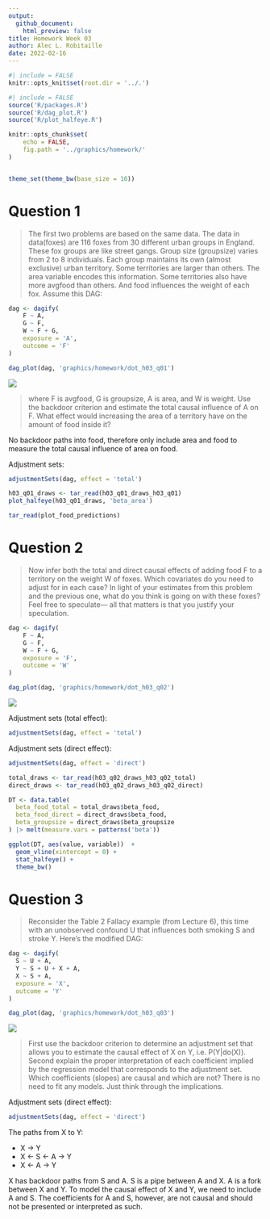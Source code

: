 ```yaml
---
output: 
  github_document:
    html_preview: false
title: Homework Week 03
author: Alec L. Robitaille
date: 2022-02-16
---
```



```r
#| include = FALSE
knitr::opts_knit$set(root.dir = '../.')
```

```r
#| include = FALSE
source('R/packages.R')
source('R/dag_plot.R')
source('R/plot_halfeye.R')

knitr::opts_chunk$set(
	echo = FALSE,
	fig.path = '../graphics/homework/'
)


theme_set(theme_bw(base_size = 16))
```

# Question 1

> The first two problems are based on the same data. The data in data(foxes) are
116 foxes from 30 different urban groups in England. These fox groups are like
street gangs. Group size (groupsize) varies from 2 to 8 individuals. Each group
maintains its own (almost exclusive) urban territory. Some territories are
larger than others. The area variable encodes this information. Some territories
also have more avgfood than others. And food influences the weight of each fox.
Assume this DAG:

```r
dag <- dagify(
    F ~ A,
    G ~ F,
    W ~ F + G, 
    exposure = 'A',
    outcome = 'F'
)
```

```r
dag_plot(dag, 'graphics/homework/dot_h03_q01')
```

![](../graphics/homework/dot_h03_q01.png)


> where F is avgfood, G is groupsize, A is area, and W is weight. Use the
backdoor criterion and estimate the total causal influence of A on F. What
effect would increasing the area of a territory have on the amount of food
inside it?

No backdoor paths into food, therefore only include area and food to measure 
the total causal influence of area on food.

Adjustment sets:
```r
adjustmentSets(dag, effect = 'total')
```

```r
h03_q01_draws <- tar_read(h03_q01_draws_h03_q01)
plot_halfeye(h03_q01_draws, 'beta_area')
```

```r
tar_read(plot_food_predictions)
```


# Question 2

> Now infer both the total and direct causal effects of adding food F to a
territory on the weight W of foxes. Which covariates do you need to adjust for
in each case? In light of your estimates from this problem and the previous one,
what do you think is going on with these foxes? Feel free to speculate— all that
matters is that you justify your speculation.

```r
dag <- dagify(
    F ~ A,
    G ~ F,
    W ~ F + G, 
    exposure = 'F',
    outcome = 'W'
)
```

```r
dag_plot(dag, 'graphics/homework/dot_h03_q02')
```

![](../graphics/homework/dot_h03_q02.png)
 


Adjustment sets (total effect):
```r
adjustmentSets(dag, effect = 'total')
```


Adjustment sets (direct effect):
```r
adjustmentSets(dag, effect = 'direct')
```


```r
total_draws <- tar_read(h03_q02_draws_h03_q02_total)
direct_draws <- tar_read(h03_q02_draws_h03_q02_direct)

DT <- data.table(
  beta_food_total = total_draws$beta_food,
  beta_food_direct = direct_draws$beta_food,
  beta_groupsize = direct_draws$beta_groupsize
) |> melt(measure.vars = patterns('beta'))

ggplot(DT, aes(value, variable))  + 
  geom_vline(xintercept = 0) + 
  stat_halfeye() + 
  theme_bw()
```


# Question 3 

> Reconsider the Table 2 Fallacy example (from Lecture 6), this time with an
unobserved confound U that influences both smoking S and stroke Y. Here’s the
modified DAG:

```r
dag <- dagify(
  S ~ U + A,
  Y ~ S + U + X + A,
  X ~ S + A,
  exposure = 'X',
  outcome = 'Y'
)
```

```r
dag_plot(dag, 'graphics/homework/dot_h03_q03')
```

![](../graphics/homework/dot_h03_q03.png)


> First use the backdoor criterion to determine an adjustment set that allows
you to estimate the causal effect of X on Y, i.e. P(Y|do(X)). Second explain the
proper interpretation of each coefficient implied by the regression model that
corresponds to the adjustment set. Which coefficients (slopes) are causal and
which are not? There is no need to fit any models. Just think through the
implications.

Adjustment sets (direct effect):
```r
adjustmentSets(dag, effect = 'direct')
```

The paths from X to Y:

- X -> Y
- X <- S <- A -> Y
- X <- A -> Y

X has backdoor paths from S and A. S is a pipe between A and X. 
A is a fork between X and Y. To model the causal effect of X and Y, we need to
include A and S. The coefficients for A and S, however, are not causal and 
should not be presented or interpreted as such.


